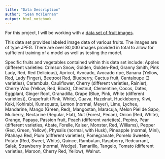 ---
title: "Data Description"
author: "Sean McTiernan"
output: html_notebook
---

For this project, I will be working with a [data set of fruit images](https://github.com/Horea94/Fruit-Images-Dataset).

This data set provides labeled image data of various fruits. The images are of type JPEG. There are over 80,000 images provided in total to allow for sufficient training of a model as well as testing the model.

Specific fruits and vegetables contained within this data set include: Apples (different varieties: Crimson Snow, Golden, Golden-Red, Granny Smith, Pink Lady, Red, Red Delicious), Apricot, Avocado, Avocado ripe, Banana (Yellow, Red, Lady Finger), Beetroot Red, Blueberry, Cactus fruit, Cantaloupe (2 varieties), Carambula, Cauliflower, Cherry (different varieties, Rainier), Cherry Wax (Yellow, Red, Black), Chestnut, Clementine, Cocos, Dates, Eggplant, Ginger Root, Granadilla, Grape (Blue, Pink, White (different varieties)), Grapefruit (Pink, White), Guava, Hazelnut, Huckleberry, Kiwi, Kaki, Kohlrabi, Kumsquats, Lemon (normal, Meyer), Lime, Lychee, Mandarine, Mango (Green, Red), Mangostan, Maracuja, Melon Piel de Sapo, Mulberry, Nectarine (Regular, Flat), Nut (Forest, Pecan), Onion (Red, White), Orange, Papaya, Passion fruit, Peach (different varieties), Pepino, Pear (different varieties, Abate, Forelle, Kaiser, Monster, Red, Williams), Pepper (Red, Green, Yellow), Physalis (normal, with Husk), Pineapple (normal, Mini), Pitahaya Red, Plum (different varieties), Pomegranate, Pomelo Sweetie, Potato (Red, Sweet, White), Quince, Rambutan, Raspberry, Redcurrant, Salak, Strawberry (normal, Wedge), Tamarillo, Tangelo, Tomato (different varieties, Maroon, Cherry Red, Yellow), Walnut.